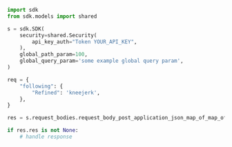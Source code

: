 ```python showLineNumbers copy filename="Request Body Post Application Json Map Of Map Of Primitive usage example"
import sdk
from sdk.models import shared

s = sdk.SDK(
    security=shared.Security(
        api_key_auth="Token YOUR_API_KEY",
    ),
    global_path_param=100,
    global_query_param='some example global query param',
)

req = {
    "following": {
        "Refined": 'kneejerk',
    },
}

res = s.request_bodies.request_body_post_application_json_map_of_map_of_primitive(req)

if res.res is not None:
    # handle response
```
